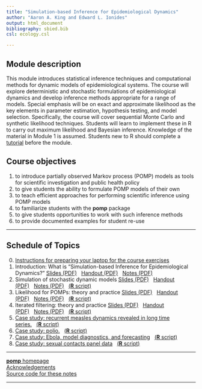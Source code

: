 ```yaml
---
title: "Simulation-based Inference for Epidemiological Dynamics"
author: "Aaron A. King and Edward L. Ionides"
output: html_document
bibliography: sbied.bib
csl: ecology.csl

---
```


## Module description
This module introduces statistical inference techniques and computational methods for dynamic models of epidemiological systems.
The course will explore deterministic and stochastic formulations of epidemiological dynamics and develop inference methods appropriate for a range of models.
Special emphasis will be on exact and approximate likelihood as the key elements in parameter estimation, hypothesis testing, and model selection. Specifically, the course will cover sequential Monte Carlo and synthetic likelihood techniques.
Students will learn to implement these in R to carry out maximum likelihood and Bayesian inference. Knowledge of the material in Module 1 is assumed.
Students new to R should complete a [tutorial](https://kingaa.github.io/R_Tutorial/) before the module.

## Course objectives

1. to introduce partially observed Markov process (POMP) models as tools for scientific investigation and public health policy
1. to give students the ability to formulate POMP models of their own
1. to teach efficient approaches for performing scientific inference using POMP models
1. to familiarize students with the **pomp** package
1. to give students opportunities to work with such inference methods
1. to provide documented examples for student re-use

----------------------

## Schedule of Topics


0. [Instructions for preparing your laptop for the course exercises](./prep/preparation.html)
1. Introduction: What is "Simulation-based Inference for Epidemiological Dynamics?" [Slides (PDF)](./intro/slides.pdf)&nbsp;&nbsp;&nbsp;[Handout (PDF)](./intro/handout.pdf)&nbsp;&nbsp;&nbsp;[Notes (PDF)](./intro/notes.pdf)
1. Simulation of stochastic dynamic models [Slides (PDF)](./intro/slides.pdf)&nbsp;&nbsp;&nbsp;[Handout (PDF)](./stochsim/handout.pdf)&nbsp;&nbsp;&nbsp;[Notes (PDF)](./stochsim/notes.pdf)&nbsp;&nbsp;&nbsp;[(**R** script)](http://raw.githubusercontent.com/kingaa/sbied/master/stochsim/main.R)
1. Likelihood for POMPs: theory and practice [Slides (PDF)](./pfilter/slides.pdf)&nbsp;&nbsp;&nbsp;[Handout (PDF)](./pfilter/handout.pdf)&nbsp;&nbsp;&nbsp;[Notes (PDF)](./pfilter/notes.pdf)&nbsp;&nbsp;&nbsp;[(**R** script)](http://raw.githubusercontent.com/kingaa/sbied/master/pfilter/main.R)
1. Iterated filtering: theory and practice [Slides (PDF)](./mif/slides.pdf)&nbsp;&nbsp;&nbsp;[Handout (PDF)](./mif/handout.pdf)&nbsp;&nbsp;&nbsp;[Notes (PDF)](./mif/notes.pdf)&nbsp;&nbsp;&nbsp;[(**R** script)](http://raw.githubusercontent.com/kingaa/sbied/master/mif/main.R)
1. [Case study: recurrent measles dynamics revealed in long time series.](./measles/measles.html)&nbsp;&nbsp;&nbsp;[(**R** script)](http://raw.githubusercontent.com/kingaa/sbied/master/measles/measles.R)
1. [Case study: polio.](./polio/polio.html)&nbsp;&nbsp;&nbsp;[(**R** script)](http://raw.githubusercontent.com/kingaa/sbied/master/polio/polio.R)
1. [Case study: Ebola, model diagnostics, and forecasting](./ebola/ebola.html)&nbsp;&nbsp;&nbsp;[(**R** script)](http://raw.githubusercontent.com/kingaa/sbied/master/ebola/ebola.R)
1. [Case study: sexual contacts panel data](./contacts/contacts.html)&nbsp;&nbsp;&nbsp;[(**R** script)](http://raw.githubusercontent.com/kingaa/sbied/master/contacts/contacts.R)

----------------------

[**pomp** homepage](https://kingaa.github.io/pomp/)  
[Acknowledgements](./acknowledge.html)  
[Source code for these notes](http://github.com/kingaa/sbied/)  

----------------------
